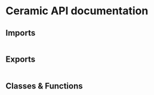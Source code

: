 
# Ceramic API documentation

## Imports

```

```

## Exports

```

```

## Classes & Functions

```

```

<Authors path="apps/docs/pages/api-docs/ceramic.mdx" />
